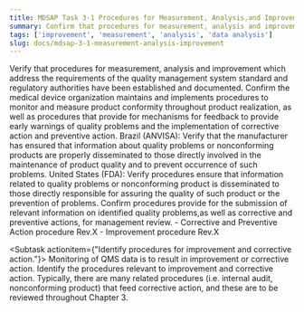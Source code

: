 ```yaml
---
title: MDSAP Task 3-1 Procedures for Measurement, Analysis,and Improvement of QMS Effectiveness and Product Conformity
summary: Confirm that procedures for measurement, analysis and improvement have been established, including those needed for process and product conformity.
tags: ['improvement', 'measurement', 'analysis', 'data analysis']
slug: docs/mdsap-3-1-measurement-analysis-improvement
---
```


<RegLang>
Verify that procedures for measurement, analysis and improvement which address the requirements of the quality management system standard and regulatory authorities have been established and documented.
Confirm the medical device organization maintains and implements procedures to monitor and measure product conformity throughout product realization, as well as procedures that provide for mechanisms for feedback to provide early warnings of quality problems and the implementation of corrective action and preventive action.
Brazil (ANVISA): Verify that the manufacturer has ensured that information about quality problems or nonconforming products are properly disseminated to those directly involved in the maintenance of product quality and to prevent occurrence of such problems.
United States (FDA): Verify procedures ensure that information related to quality problems or nonconforming product is disseminated to those directly responsible for assuring the quality of such product or the prevention of problems. Confirm procedures provide for the submission of relevant information on identified quality problems,as well as corrective and preventive actions, for management review. 

</RegLang>
<QdocList docs={['corrective action procedure', 'management review procedure']}/>

<ReportLang>
- Corrective and Preventive Action procedure Rev.X
- Improvement procedure Rev.X
</ReportLang>

<Subtask actionitem={"Identify procedures for improvement and corrective action."}>
Monitoring of QMS data is to result in improvement or corrective action.  Identify the procedures relevant to improvement and corrective action.  Typically, there are many related procedures (i.e. internal audit, nonconforming product) that feed corrective action, and these are to be reviewed throughout Chapter 3. 
</Subtask>



